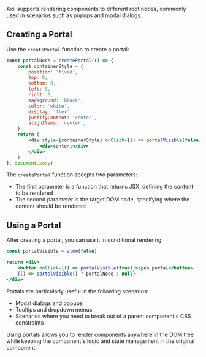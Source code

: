 Axii supports rendering components to different root nodes, commonly used in scenarios such as popups and modal dialogs.

## Creating a Portal

Use the `createPortal` function to create a portal:

```jsx
const portalNode = createPortal(() => {
    const containerStyle = {
        position: 'fixed',
        top: 0,
        bottom: 0,
        left: 0,
        right: 0,
        background: 'black',
        color: 'white',
        display: 'flex',
        justifyContent: 'center',
        alignItems: 'center',
    }
    return (
        <div style={containerStyle} onClick={() => portalVisible(false)}>
            <div>content</div>
        </div>
    )
}, document.body)
```

The `createPortal` function accepts two parameters:
- The first parameter is a function that returns JSX, defining the content to be rendered
- The second parameter is the target DOM node, specifying where the content should be rendered

## Using a Portal

After creating a portal, you can use it in conditional rendering:

```jsx
const portalVisible = atom(false)

return <div>
    <button onClick={() => portalVisible(true)}>open portal</button>
    {() => portalVisible() ? portalNode : null}
</div>
```

Portals are particularly useful in the following scenarios:
- Modal dialogs and popups
- Tooltips and dropdown menus
- Scenarios where you need to break out of a parent component's CSS constraints

Using portals allows you to render components anywhere in the DOM tree while keeping the component's logic and state management in the original component.
